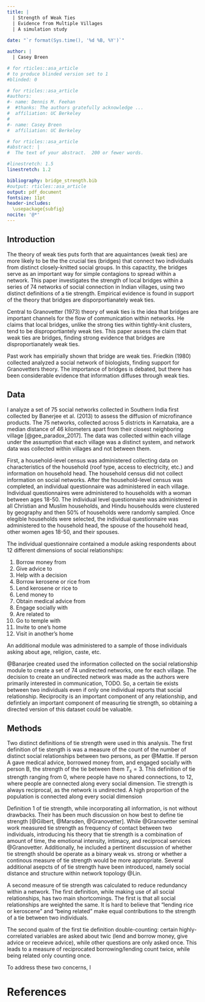 ```yaml
---
title: |
  | Strength of Weak Ties 
  | Evidence from Multiple Villages
  | A simulation study
  
date: "`r format(Sys.time(), '%d %B, %Y')`"

author: |
  | Casey Breen 

# for rticles::asa_article
# to produce blinded version set to 1
#blinded: 0

# for rticles::asa_article
#authors: 
#- name: Dennis M. Feehan
#  #thanks: The authors gratefully acknowledge ...
#  affiliation: UC Berkeley
#  
#- name: Casey Breen
#  affiliation: UC Berkeley

# for rticles::asa_article
#abstract: |
#  The text of your abstract.  200 or fewer words.

#linestretch: 1.5
linestretch: 1.2

bibliography: bridge_strength.bib
#output: rticles::asa_article
output: pdf_document
fontsize: 11pt
header-includes:
  \usepackage{subfig}
nocite: '@*'
---
```


## Introduction 

The theory of weak ties puts forth that are aquaintances (weak ties) are more likely to be the the crucial ties (bridges) that connect two individuals from distinct closely-knitted social groups. In this capactity, the bridges serve as an important way for simple contagions to spread within a network. This paper investigates the strength of local bridges within a series of 74 networks of social connection in Indian villages, using two distinct definitions of a tie strength. Empirical evidence is found in support of the theory that bridges are disporportianately weak ties.

Central to Granovetter (1973) theory of weak ties is the idea that bridges are important channels for the flow of communication within networks. He claims that local bridges, unlike the strong ties within tightly-knit clusters, tend to be disproportiantely weak ties. This paper assess the claim that weak ties are bridges, finding strong evidence that bridges are disproportianately weak ties.

Past work has empirially shown that bridge are weak ties. Friedkin (1980) collected analyzed a social network of biologists, finding support for Granovetters theory. The importance of bridges is debated, but there has been considerable evidence that information diffuses through weak ties. 

## Data

I analyze a set of 75 social networks collected in Southern India first collected by Banerjee et al. (2013) to assess the diffusion of microfinance products. The 75 networks, collected across 5 districts in Karnataka, are a median distance of 46 kilometers apart from their closest neighboring village [@gee_paradox_2017]. The data was collected within each village under the assumption that each village was a distinct system, and network data was collected within villages and not between them. 

First, a household-level census was administered collecting data on characteristics of the household (roof type, access to electricity, etc.) and information on household head. The household census did not collect information on social networks. After the household-level census was completed, an individual questionnaire was administered in each village. Individual questionnaires were administered to households with a woman   between ages 18-50. The individual level questionnaire was administered in all Christian and Muslim households, and Hindu househoulds were clustered by geography and then 50% of households were randomly sampled. Once elegible households were selected, the individual questionnaire was administered to the household head, the spouse of the household head, other women ages 18-50, and their spouses. 

The individual questionnaire contained a module asking respondents about 12 different dimensions of social relationships: 

1. Borrow money from
2. Give advice to
3. Help with a decision
4. Borrow kerosene or rice from
5. Lend kerosene or rice to
6. Lend money to
7. Obtain medical advice from
8. Engage socially with
9. Are related to
10. Go to temple with
11. Invite to one's home
12. Visit in another's home

An additional module was administered to a sample of those individuals asking about age, religion, caste, etc. 

@Banarjee created used the information collected on the social relationship module to create a set of 74 undirected networks, one for each village. The decision to create an undirected network was made as the authors were primarily interested in communication, TODO. So, a certain tie exists between two individuals even if only one individual reports that social relationship. Reciprocity is an important component of any relationship, and defintiely an important component of measuring tie strength, so obtaining a directed version of this dataset could be valuable. 

## Methods

Two distinct definitions of tie strength were used in this analysis. The first definition of tie stength is was a measure of the count of the number of distinct social relationships  between two persons, as per @Mattie. If person A gave medical advice, borrowed money from, and engaged socially with person B, the strength of the tie between them $T_s = 3$. This definition of tie strength ranging from 0, where people have no shared connections, to 12, where people are connected along every social dimension. Tie strength is always reciprocal, as the network is undirected. A high proportion of the population is connected along every social dimension

Definition 1 of tie strength, while incorporating all information, is not without drawbacks. Their has been much discussion on how best to define tie strength [@Gilbert, @Marsden, @Granovetter]. While @Granovetter seminal work measured tie strength as frequency of contact between two individuals, introducing his theory that tie strength is a combination of amount of time, the emotional intensity, intimacy, and reciprocal services @Granovetter. Additionally, he included a pertinent discussion of whether tie strength should be operate as a binary weak vs. strong or whether a continous measure of tie strength would be more appropriate. Several additional asepcts of of tie strength have been introduced, namely social distance and structure within network topology @Lin. 

A second measure of tie strength was calculated to reduce redundancy within a network. The first definition, while making use of all social relationships, has two main shortcomings. The first is that all social relationships are weighted the same. It is hard to believe that "lending rice or keroscene" and "being related" make equal contributions to the strength of a tie between two individuals. 

The second qualm of the first tie definition double-counting: certain highly-correlated variables are asked about twic (lend and borrow money, give advice or receieve advice), while other questions are only asked once. This leads to a measure of reciprocated borrowing/lending count twice, while being related only counting once. 

To address these two concerns, I 



# References

